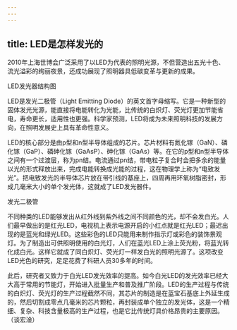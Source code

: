 ```yaml
---
---
---
```

title: LED是怎样发光的
---




2010年上海世博会广泛采用了以LED为代表的照明光源，不但营造出五光十色、流光溢彩的绚丽夜景，还成功展现了照明器具低碳变革与更新的成果。

LED发光器结构图



LED是发光二极管（Light Emitting Diode）的英文首字母缩写。它是一种新型的固体发光光源，能直接将电能转化为光能，比传统的白炽灯、荧光灯更加节能省电，寿命更长，适用性也更强。科学家预测，LED将成为未来照明科技的发展方向，在照明发展史上具有革命性意义。

LED的核心部分是由p型和n型半导体组成的芯片。芯片材料有氮化镓（GaN）、磷化镓（GaP）、磷砷化镓（GaAsP）、砷化镓（GaAs）等。在它的p型和n型半导体之间有一个过渡层，称为pn结。电流通过pn结，带电粒子复合时会把多余的能量以光的形式释放出来，完成电能转换成光能的过程，这在物理学上称为“电致发光”。把电致发光的半导体芯片放在带引线的基座上，四周再用环氧树脂密封，形成几毫米大小的单个发光体，这就成了LED发光器件。

发光二极管



不同种类的LED能够发出从红外线到紫外线之间不同颜色的光，却不会发白光。人们最早做出的是红光LED，电视机上表示电源开启的小红点就是红光LED；最迟出现的是蓝光和绿光LED。这些彩色的LED只能用来制作指示灯或彩色的装饰景观灯。为了制造出可供照明使用的白光灯，人们在蓝光LED上涂上荧光粉，将蓝光转化成白光。这样它就成了同白炽灯、荧光灯一样发白光的照明光源了。这项改变LED光色的研究，足足花费了科研人员30多年的时间。

此后，研究者又致力于白光LED发光效率的提高。如今白光LED的发光效率已经大大高于常用的节能灯，开始进入批量生产和普及推广阶段。LED的生产过程与传统的白炽灯、荧光灯的生产过程截然不同，其芯片的制造是在蓝宝石基底上外延生成的，然后切割成零点几毫米的芯片颗粒，再封装成单个独立的发光体，这是一个精细、复杂、科技含量极高的生产过程，也是它比传统灯具价格昂贵的主要原因。（谈宏淦）